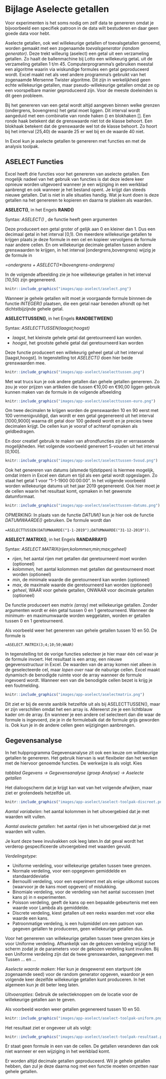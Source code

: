 # Bijlage Aselecte getallen {#app-aselect}

Voor experimenten is het soms nodig om zelf data te genereren omdat je bijvoorbeeld een specifiek patroon in de data wilt bestuderen en daar geen goede data voor hebt.

Aselecte getallen, ook wel willekeurige getallen of toevalsgetallen genoemd, worden gemaakt met een zogenaamde *toevalsgenerator (random generator)*. Deze trekt willeurig (aselect) een getal uit een verzameling getallen. Zo haalt de ballenmachine bij Lotto een willekeurig getaL uit de verzameling getallen 1 t/m 45. Computerprogramma's gebruiken meestal een algoritme waarin via wiskundige formules een getal geproduceerd wordt. Excel maakt net als veel andere programma's gebruikt van het zogenaamde Mersenne Twister algoritme. Dit zijn in werkelijkheid geen echte willekeurige getallen, maar pseudo-willekeurige getallen omdat ze op een voorspelbare manier geproduceerd zijn. Voor de meeste doeleinden is dit geen probleem.

Bij het genereren van een getal wordt altijd aangeven binnen welke grenzen (ondergrens, bovengrens) het getal moet liggen. Dit interval wordt aangeduid met een combinatie van ronde haken () en blokhaken []. Een ronde haak betekent dat de grenswaarde niet tot de klasse behoort. Een blokhaak betekent dat de grenswaarde wel tot de klasse behoort. Zo hoort bij het interval [25,40) de waarde 25 er wel bij en de waarde 40 niet.

In Excel kun je aselecte getallen te genereren met functies en met de analysis toolpak.

## ASELECT Functies

Excel heeft drie functies voor het genereren van aselecte getallen. Een mogelijk nadeel van het gebruik van functies is dat deze iedere keer opnieuw worden uitgevoerd wanneer je een wijziging in een werkblad aanbrengt en ook wanneer je het bestand opent. Je krijgt dan steeds nieuwe getallen. Dat is niet in alle situaties handig. Wat je kunt doen is deze getallen na het genereren te kopieren en daarna te plakken als waarden.

**ASELECT()**, in het Engels **RAND()**

Syntax: *ASELECT()* , de functie heeft geen argumenten

Deze produceert een getal groter of gelijk aan 0 en kleiner dan 1. Dus een decimaal getal in het interval [0,1). Om meerdere willekeurige getallen te krijgen plaats je deze formule in een cel en kopieer vervolgens de formule naar andere cellen. En om willekeurige decimale getallen tussen andere grenswaarden te krijgen, in het interval [ondergrens,bovengrens) wijzig je de formule in

*=ondergrens + ASELECT()\*(bovengrens-ondergrens)*

In de volgende afbeelding zie je hoe willekeurige getallen in het interval [10,50) zijn gegenereerd.

```r
knitr::include_graphics("images/app-aselect/aselect.png")
```

Wanneer je gehele getallen wilt moet je voorgaande formule binnnen de functie *INTEGER()* plaatsen, die een getal naar beneden afrondt op het dichtstbijzijnde gehele getal.

**ASELECTTUSSEN()**, in het Engels **RANDBETWEEN()**

Syntax: *ASELECTTUSSEN(laagst;hoogst)*

+ *laagst*, het kleinste gehele getal dat geretourneerd kan worden.
+ *hoogst*, het grootste gehele getal dat geretourneerd kan worden

Deze functie produceert een willekeurig geheel getal uit het interval [laagst,hoogst]. In tegenstelling tot *ASELECT()* doen hier beide grenswaarden mee.

```r
knitr::include_graphics("images/app-aselect/aselecttussen.png")
```

Met wat trucs kun je ook andere getallen dan gehele getallen genereren. Zo zou je voor prijzen van artikelen die tussen €10,00 en €90,00 liggen gebruik kunnen maken van de formule in de volgende afbeelding

```r
knitr::include_graphics("images/app-aselect/aselecttussen-euro.png")
```

Om twee decimalen te krijgen worden de grenswaarden 10 en 90 eerst met 100 vermenigvuldigd, dan wordt er een getal gegenereerd uit het interval [1000,9000] waarna dit getal door 100 gedeeld wordt en je precies twee decimalen krijgt. De cellen kun je vooraf of achteraf opmaken als geldbedragen.

En door creatief gebruik te maken van afrondfuncties zijn er verrassende mogelijkheden. Het volgende voorbeeld genereert 5-vouden uit het interval [0,100].

```r
knitr::include_graphics("images/app-aselect/aselecttussen-5voud.png")
```

Ook het genereren van datums (alsmede tijdstippen) is hiermee mogelijk, omdat intern in Excel een datum en tijd als een getal wordt opgeslagen. Zo staat het getal 1 voor "1-1-1900 00:00:00". In het volgende voorbeeld worden willekeurige datums uit het jaar 2019 gegenereerd. Ook hier moet je de cellen waarin het resultaat komt, opmaken in het gewenste datumformaat.

```r
knitr::include_graphics("images/app-aselect/aselecttussen-datums.png")
```

OPMERKING: In plaats van de functie *DATUM()* kun je hier ook de functie *DATUMWAARDE()* gebruiken. De formule wordt dan

`=ASELECTTUSSEN(DATUMWAARDE("1-1-2019");DATUMWAARDE("31-12-2019"))`.

**ASELECT.MATRIX()**, in het Engels **RANDARRAY()**

Syntax: *ASELECT.MATRIX(rijen;kolommen;min;max;geheel)*

+ *rijen*, het aantal rijen met getallen dat geretourneerd moet worden (optioneel)
+ *kolommen*, het aantal kolommen met getallen dat geretourneerd moet worden (optioneel)
+ *min*, de minimale waarde die geretourneerd kan worden (optioneel)
+ *max*, de maximale waarde die geretourneerd kan worden (optioneel)
+ *geheel*, WAAR voor gehele getallen, ONWAAR voor decimale getallen (optioneel)

De functie produceert een *matrix (array)* met willekeurige getallen. Zonder argumenten wordt er één getal tussen 0 en 1 geretourneerd. Wanneer de minimum- en maximumwaarde worden weggelaten, worden er getallen tussen 0 en 1 geretourneerd.

Als voorbeeld weer het genereren van gehele getallen tussen 10 en 50. De formule is

`=ASELECT.MATRIX(3;4;10;50;WAAR)`

In tegenstelling tot de vorige functies selecteer je hier maar één cel waar je de formule invoert. Het resultaat is een array, een nieuwe gegevensstructuur in Excel. De waarden van de array komen niet alleen in de geselecteerde cel, maar *lopen over* naar de naburige cellen. Excel maakt dynamisch de benodigde ruimte voor de array wanneer de formule ingevoerd wordt. Wanneer een van die benodigde cellen bezet is krijg je een foutmelding.

```r
knitr::include_graphics("images/app-aselect/aselectmatrix.png")
```

Dit ziet er bij de eerste aanblik hetzelfde uit als bij ASELECTTUSSEN(), maar er zijn verschillen omdat het een array is. Allereerst zie je een lichtblauw kader om de array. En wanneer je een andere cel selecteert dan die waar de formule is ingevoerd, zie je in de formulebalk dat de formule grijs geworden is. Ook kun je in de andere cellen geen wijzigingen aanbrengen.

## Gegevensanalyse

In het hulpprogramma Gegevensanalyse zit ook een keuze om willekeurige getallen te genereren. Het gebruik hiervan is wat flexibeler dan het werken met de hiervoor genoemde functies. De werkwijze is als volgt. Kies

*tabblad Gegevens -> Gegevensanalyse (groep Analyse) -> Aselecte getallen*

Het dialoogscherm dat je krijgt kan wat van het volgende afwijken, maar ziet er grotendeels hetzelfde uit.

```r
knitr::include_graphics("images/app-aselect/aselect-toolpak-discreet.png")
```

*Aantal variabelen*: het aantal kolommen in het uitvoergebied dat je met waarden wilt vullen.

*Aantal aselecte getallen*: het aantal rijen in het uitvoergebied dat je met waarden wilt vullen.

Je kunt deze twee invulvakken ook leeg laten.In dat geval wordt het verderop gespecificeerde uitvoergebied met waarden gevuld.

*Verdelingstype*:

- Uniforme verdeling, voor willekeurige getallen tussen twee grenzen.
- Normale verdeling, voor een opgegeven gemiddelde en standaarddeviatie
- Bernouilli verdeling, voor een experiment met als enige uitkomst succes (waarvoor je de kans moet opgeven) of mislukking.
- Binomiale verdeling, voor de verdeling van het aantal successen (met kans p) in n experimenten.
- Poisson verdeling, geeft de kans op een bepaalde gebeurtenis met een waarde voor Lambda als gemiddelde.
- Discrete verdeling, kiest getallen uit een reeks waarden met voor elke waarde een kans.
- Patroonmatige verdeling, is een hulpmiddel om een patroon van gegeven getallen te produceren, geen willekeurige getallen dus.

Voor het genereren van willekeurige getallen tussen twee grenzen kies je voor Uniforme verdeling. Afhankelijk van de gekozen verdeling wijzigt het scherm zodat je de parameters voor de gekozen verdeling kunt invullen. Bij een Uniforme verdeling zijn dat de twee grenswaarden, aangegeven met Tussen ... en ...

*Aselecte waarde maken*: Hier kun je desgewenst een startpunt (de zogenaamde seed) voor de random generator opgeven, waardoor je een volgende keer dezelfde willekeurige getallen kunt produceren. In het algemeen kun je dit beter leeg laten.

*Uitvoeropties*: Gebruik de selectieknoppen om de locatie voor de willekeurige getallen aan te geven.

Als voorbeeld worden weer getallen gegenereerd tussen 10 en 50.

```r
knitr::include_graphics("images/app-aselect/aselect-toolpak-uniform.png")
```

Het resultaat ziet er ongeveer uit als volgt:

```r
knitr::include_graphics("images/app-aselect/aselect-toolpak-resultaat.png")
```

Er staat geen formule in een van de cellen. De getallen veranderen dan ook niet wanneer er een wijziging in het werkblad komt.

Er worden altijd decimale getallen geproduceerd. Wil je gehele getallen hebben, dan zul je deze daarna nog met een functie moeten omzetten naar gehele getallen.
